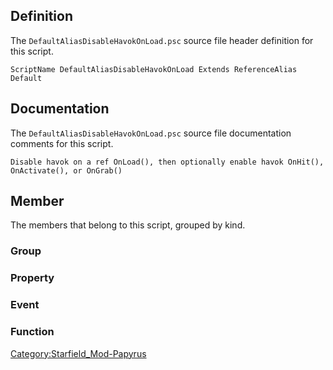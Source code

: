 {{Script_Object_Summary
| title = DefaultAliasDisableHavokOnLoad
| name = [[SFM:Script-DefaultAliasDisableHavokOnLoad|DefaultAliasDisableHavokOnLoad]]
| extends = [[SFM:Script-ReferenceAlias|ReferenceAlias]] → [[SFM:Script-Alias|Alias]] → [[SFM:Script-ScriptObject|ScriptObject]]
| flags = Default
}}


== Definition ==
The <code>DefaultAliasDisableHavokOnLoad.psc</code> source file header definition for this script.

<source lang="papyrus">
ScriptName DefaultAliasDisableHavokOnLoad Extends ReferenceAlias Default
</source>


== Documentation ==
The <code>DefaultAliasDisableHavokOnLoad.psc</code> source file documentation comments for this script.

<source>
Disable havok on a ref OnLoad(), then optionally enable havok OnHit(), OnActivate(), or OnGrab()
</source>


== Member ==
The members that belong to this script, grouped by kind.

=== Group ===
{{Script_Object_Member_Summary
| title = Optional_Properties
| script = [[SFM:Script-DefaultAliasDisableHavokOnLoad|DefaultAliasDisableHavokOnLoad]]
| name = [[SFM:Script-DefaultAliasDisableHavokOnLoad/Optional_Properties|Optional_Properties]]
| kind = Group
}}

=== Property ===
{{Script_Object_Member_Summary
| title = BeenSimmed
| script = [[SFM:Script-DefaultAliasDisableHavokOnLoad|DefaultAliasDisableHavokOnLoad]]
| name = [[SFM:Script-DefaultAliasDisableHavokOnLoad/BeenSimmed|BeenSimmed]]
| kind = Property
| flags = Auto Hidden
| returns = bool
| documentation = Prevent an object that has been havok'd in-game from going static
}}

=== Event ===
{{Script_Object_Member_Summary
| title = OnLoad
| script = [[SFM:Script-DefaultAliasDisableHavokOnLoad|DefaultAliasDisableHavokOnLoad]]
| name = [[SFM:Script-DefaultAliasDisableHavokOnLoad/OnLoad|OnLoad]]
| kind = Event
}}

{{Script_Object_Member_Summary
| title = OnUnload
| script = [[SFM:Script-DefaultAliasDisableHavokOnLoad|DefaultAliasDisableHavokOnLoad]]
| name = [[SFM:Script-DefaultAliasDisableHavokOnLoad/OnUnload|OnUnload]]
| kind = Event
}}

{{Script_Object_Member_Summary
| title = OnActivate
| script = [[SFM:Script-DefaultAliasDisableHavokOnLoad|DefaultAliasDisableHavokOnLoad]]
| name = [[SFM:Script-DefaultAliasDisableHavokOnLoad/OnActivate|OnActivate]]
| kind = Event
| parameters = ObjectReference triggerRef
}}

{{Script_Object_Member_Summary
| title = OnHit
| script = [[SFM:Script-DefaultAliasDisableHavokOnLoad|DefaultAliasDisableHavokOnLoad]]
| name = [[SFM:Script-DefaultAliasDisableHavokOnLoad/OnHit|OnHit]]
| kind = Event
| parameters = ObjectReference akTarget, ObjectReference var1, Form var2, Projectile var3, bool var4, bool var5, bool var6, bool var7, string asMaterialName
}}

{{Script_Object_Member_Summary
| title = OnGrab
| script = [[SFM:Script-DefaultAliasDisableHavokOnLoad|DefaultAliasDisableHavokOnLoad]]
| name = [[SFM:Script-DefaultAliasDisableHavokOnLoad/OnGrab|OnGrab]]
| kind = Event
}}

=== Function ===
{{Script_Object_Member_Summary
| title = ReleaseToHavok
| script = [[SFM:Script-DefaultAliasDisableHavokOnLoad|DefaultAliasDisableHavokOnLoad]]
| name = [[SFM:Script-DefaultAliasDisableHavokOnLoad/ReleaseToHavok|ReleaseToHavok]]
| kind = Function
}}


[[Category:Starfield_Mod-Papyrus]]
